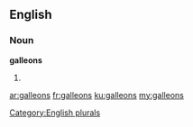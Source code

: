 ==English==

===Noun===
'''galleons'''

# {{plural of|[[galleon]]}}

[[Category:English plurals]]

[[ar:galleons]]
[[fr:galleons]]
[[ku:galleons]]
[[my:galleons]]